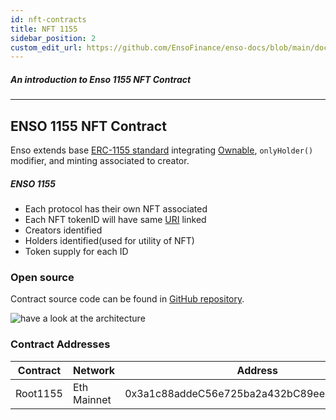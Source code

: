 ```yaml
---
id: nft-contracts
title: NFT 1155
sidebar_position: 2
custom_edit_url: https://github.com/EnsoFinance/enso-docs/blob/main/docs/smart-contracts/vampire-attack/nft-contract.mdx
---
```


##### An introduction to Enso 1155 NFT Contract
---

## ENSO 1155 NFT Contract

Enso extends base [ERC-1155 standard](https://docs.openzeppelin.com/contracts/3.x/api/token/erc1155) integrating [Ownable](https://github.com/OpenZeppelin/openzeppelin-contracts/blob/master/contracts/access/Ownable.sol), `onlyHolder()` modifier, and minting associated to creator.


##### ENSO 1155
- Each protocol has their own NFT associated
- Each NFT tokenID will have same [URI](https://docs.openzeppelin.com/contracts/3.x/api/token/erc1155#IERC1155MetadataURI) linked
- Creators identified
- Holders identified(used for utility of NFT)
- Token supply for each ID


### Open source

Contract source code can be found in [GitHub repository](https://github.com/EnsoFinance/liquidity-migration/blob/master/contracts/nft/Root1155.sol).

![have a look at the architecture](https://raw.githubusercontent.com/EnsoFinance/liquidity-migration/master/architecture/nftArchitecture.png?token=AR3VNPYF75EJQ6BB74WQ3RLBS7FAS)


### Contract Addresses

| **Contract** | **Network**    | **Address**                                |
| ------------ | -------------- | ------------------------------------------ |
| Root1155        | Eth Mainnet    | 0x3a1c88addeC56e725ba2a432bC89eeaA5D068753 |
